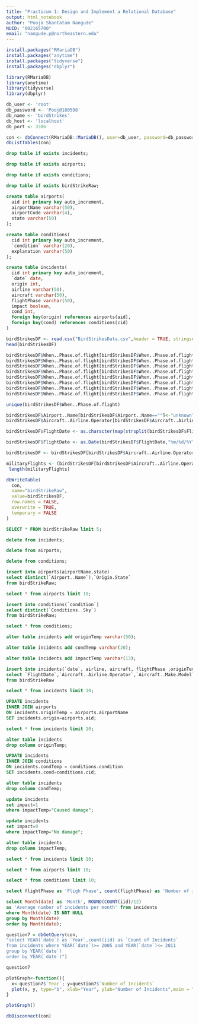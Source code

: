 ```yaml
---
title: "Practicum 1: Design and Implement a Relational Database"
output: html_notebook
author: "Pooja Shantatam Nangude"
NUID: "002165700"
email: "nangude.p@northeastern.edu"
---
```


<!-- Install required packages -->
```r
install.packages("RMariaDB")
install.packages("anytime")
install.packages("tidyverse")
install.packages("dbplyr")
```

<!-- Import required libraries -->
```r
library(RMariaDB)
library(anytime)
library(tidyverse)
library(dbplyr)
```

<!-- Set parameters of MySQL database. These need to be changed accordingly for the project file to execute -->
```r
db_user <- 'root'
db_password <- 'Pooj@180598'
db_name <- 'birdStrikes'
db_host <- 'localhost' 
db_port <- 3306
```


<!-- Establishing a connection with the database -->
```r
con <- dbConnect(RMariaDB::MariaDB(), user=db_user, password=db_password, dbname=db_name, host=db_host)
dbListTables(con)
```

<!-- Drop tables if already existing -->
```sql
drop table if exists incidents;
```

```sql
drop table if exists airports;
```

```sql
drop table if exists conditions;
```

<!-- This is a temporary table which will be used to fill up all the tables with the required constraints and then will be deleted permanently -->
```sql
drop table if exists birdStrikeRaw;
```

<!-- QUESTION 1 AND QUESTION 2-->
<!-- For questions 1 and 2, all the given requirements have not done been done in a sequential order, but in the end all the requirements have been satisfied. Description of all the steps done has been given -->

<!-- Create schema for incidents table -->
<!-- Note that the column airportCode will be left empty for future expansion as per the choice given in the problem statement -->
```sql
create table airports(
  aid int primary key auto_increment,
  airportName varchar(50),
  airportCode varchar(4),
  state varchar(50)
);
```

<!-- Create schema for airports table -->
<!-- Note that the column explanation will be left empty for future expansion as per the choice given in the problem statement -->
```sql
create table conditions(
  cid int primary key auto_increment,
  `condition` varchar(20),
  explanation varchar(50)
);
```

<!-- Create schema for incidents table with the given constraints and relation to the airports and conditions table -->
<!-- Note that when we define impact as boolean it will be stored as tinyint(1) in the database schema-->
```sql
create table incidents(
  iid int primary key auto_increment,
  `date` date,
  origin int,
  airline varchar(50),
  aircraft varchar(50),
  flightPhase varchar(50),
  impact boolean,
  cond int,
  foreign key(origin) references airports(aid),
  foreign key(cond) references conditions(cid)
)
```

<!-- Reading and loading the BirdStrikesData csv into a dataframe -->
```r
birdStrikesDF <- read.csv("BirdStrikesData.csv",header = TRUE, stringsAsFactors = FALSE);
head(birdStrikesDF)
```

<!-- Harmonizing the flight phases. I have replaced the original phases with the following values:
1. Approach: landing
2. Climb: inflight
3. Descent: landing
4. Take-off run: takeoff
5. Parked: unknown
6. Taxi: unknown
7. "": unknown
-->
```r
birdStrikesDF$When..Phase.of.flight[birdStrikesDF$When..Phase.of.flight == "Landing Roll"] <- "landing"
birdStrikesDF$When..Phase.of.flight[birdStrikesDF$When..Phase.of.flight=="Approach"]<-"landing"
birdStrikesDF$When..Phase.of.flight[birdStrikesDF$When..Phase.of.flight=="Climb"]<-"inflight"
birdStrikesDF$When..Phase.of.flight[birdStrikesDF$When..Phase.of.flight=="Descent"]<-"landing"
birdStrikesDF$When..Phase.of.flight[birdStrikesDF$When..Phase.of.flight=="Take-off run"]<-"takeoff"
birdStrikesDF$When..Phase.of.flight[birdStrikesDF$When..Phase.of.flight=="Parked"]<-"unknown"
birdStrikesDF$When..Phase.of.flight[birdStrikesDF$When..Phase.of.flight=="Taxi"]<-"unknown"
birdStrikesDF$When..Phase.of.flight[birdStrikesDF$When..Phase.of.flight==""]<-"unknown"
```

<!-- Making sure that When..Phase.of.flight column has only one of following values: inflight, landing, takeoff, unknown -->
```r
unique(birdStrikesDF$When..Phase.of.flight)
```

<!-- If there is no airport name or airline name in the cell we add the value 'unknown' -->
```r
birdStrikesDF$Airport..Name[birdStrikesDF$Airport..Name==""]<-"unknown"
birdStrikesDF$Aircraft..Airline.Operator[birdStrikesDF$Aircraft..Airline.Operator==""]<-"unknown"
```

<!-- Extracting only the date of the FlightDate column in the dataframe and changing its datatype to Date instead of string-->
```r
birdStrikesDF$FlightDate <- as.character(map(strsplit(birdStrikesDF$FlightDate, split = " "), 1))
```

```r
birdStrikesDF$FlightDate <- as.Date(birdStrikesDF$FlightDate,"%m/%d/%Y")
```

<!-- Removing all the military flights from the dataframe -->
```r
birdStrikesDF <- birdStrikesDF[birdStrikesDF$Aircraft..Airline.Operator != "MILITARY",]
```

<!-- Making sure that all military flights have been removed -->
```r
militaryFlights <- (birdStrikesDF[birdStrikesDF$Aircraft..Airline.Operator == "MILITARY"])
 length(militaryFlights)
```

<!-- Write the birdStrikesDF dataframe to a temporary table -->
```r
dbWriteTable(
  con,
  name="birdStrikeRaw",
  value=birdStrikesDF,
  row.names = FALSE,
  overwrite = TRUE,
  temporary = FALSE
)
```

```sql
SELECT * FROM birdStrikeRaw limit 5;
```

<!-- Delete any previously entered data from the tables -->
```sql
delete from incidents;
```

```sql
delete from airports;
```

```sql
delete from conditions;
```

<!-- Populating the airports, conditions and incidents tables -->

<!-- POPULATING the airports table -->
```sql
insert into airports(airportName,state)
select distinct(`Airport..Name`),`Origin.State`
from birdStrikeRaw;
```

```sql
select * from airports limit 10;
```

<!-- POPLUATING the conditions table -->
```sql
insert into conditions(`condition`)
select distinct(`Conditions..Sky`)
from birdStrikeRaw;
```

```sql
select * from conditions;
```


<!-- POPLUATING the incidents table -->
```sql
alter table incidents add originTemp varchar(50);
```

```sql
alter table incidents add condTemp varchar(20);
```

```sql
alter table incidents add impactTemp varchar(13);
```

```sql
insert into incidents(`date`, airline, aircraft, flightPhase ,originTemp, condTemp, impactTemp)
select `FlightDate`,`Aircraft..Airline.Operator`,`Aircraft..Make.Model`, `When..Phase.of.flight`, `Airport..Name`, `Conditions..Sky`, `Effect..Indicated.Damage`
from birdStrikeRaw
```


```sql
select * from incidents limit 10;
```

<!-- Updating the table incidents with the 'origin' column which is a foreign key linked to the airports table -->
<!-- Take some time to execute -->
```sql
UPDATE incidents
INNER JOIN airports
ON incidents.originTemp = airports.airportName
SET incidents.origin=airports.aid;
```

```sql
select * from incidents limit 10;
```

```sql
alter table incidents
drop column originTemp;
```

<!-- Updating the table incidents with the 'cond' column which is a foreign key linked to the conditions table -->
```sql
UPDATE incidents
INNER JOIN conditions
ON incidents.condTemp = conditions.condition
SET incidents.cond=conditions.cid;
```

```sql
alter table incidents
drop column condTemp;
```

<!-- Updating the impact column. It is set to 1 if damage is cause, and set to 0 if no damage has been caused -->
```sql
update incidents
set impact=1
where impactTemp="Caused damage";
```

```sql
update incidents
set impact=0
where impactTemp="No damage";
```

```sql
alter table incidents
drop column impactTemp;
```

<!-- QUESTION 3 -->
<!-- Show that the loading of the data worked by displaying parts of each table -->
```sql
select * from incidents limit 10;
```
```sql
select * from airports limit 10;
```
```sql
select * from conditions limit 10;
```

<!-- QUERIES AND STORED PROCEDURES i.e. Q4, Q5, Q6, Q7, Q8-->

<!-- QUESTION 4-->
<!-- Create a SQL query against your database to find the number of bird strike incidents for each flight phase. You may either use a {sql} code chunk or an R function to execute the query. It must be a single query -->
```sql
select flightPhase as 'Fligh Phase', count(flightPhase) as 'Number of incidents' from incidents group by flightPhase;
```

<!-- QUESTION 5 --> <!-- "PENDING" -->
<!-- Create a SQL query against your database to find the flight phase that had an above average number bird strike incidents (during any flight phase). You may either use a {sql} code chunk or an R function to execute the query. It must be a single query -->


<!-- QUESTION 6 -->
<!-- Create a SQL query against your database to find the average number of bird strike incidents by month (across all years). Include all airlines and all flights. You may either use a {sql} code chunk or an R function to execute the query. It must be a single query -->
```sql
select Month(date) as 'Month', ROUND(COUNT(iid)/12) 
as 'Average number of incidents per month' from incidents 
where Month(date) IS NOT NULL 
group by Month(date) 
order by Month(date);
```

<!-- QUESTION 7 -->
<!-- Build a column chart that visualizes the number of bird strikes incidents per year from 2005 to 2011. Adorn the graph with appropriate axis labels, titles, legend, data labels, etc -->
```r
question7 = dbGetQuery(con, 
"select YEAR(`date`) as `Year`,count(iid) as `Count of Incidents`
from incidents where YEAR(`date`)>= 2005 and YEAR(`date`)<= 2011
group by YEAR(`date`) 
order by YEAR(`date`)")

question7
```
```r
plotGraph<-function(){
  x<-question7$`Year`; y=question7$`Number of Incidents`
  plot(x, y, type="b", xlab="Year", ylab="Number of Incidents",main = "Incidents Statistics from year 2005 to 2011")
}
```

```r
plotGraph()
```

<!-- QUESTION 8--> <!-- "PENDING" -->
<!-- Create a stored procedure in MySQL (note that if you used SQLite, then you cannot complete this step) that adds a new bird strike incident to the database. You may decide what you need to pass to the stored procedure to add a bird strike incident and you must account for there being potentially a new airport. After insertion, show (in R) that your procedure worked. Note that if you used SQLite rather than the required MySQL for the practicum, then you cannot complete this question as SQLite does not support stored procedures -->


```r
dbDisconnect(con)
```
